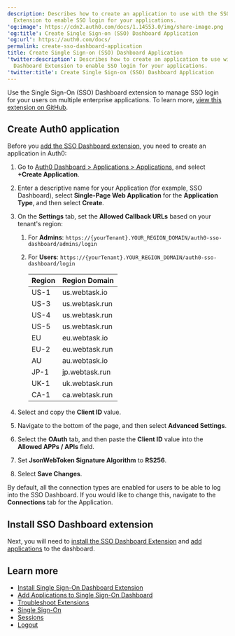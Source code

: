```yaml
---
description: Describes how to create an application to use with the SSO Dashboard
  Extension to enable SSO login for your applications.
'og:image': https://cdn2.auth0.com/docs/1.14553.0/img/share-image.png
'og:title': Create Single Sign-on (SSO) Dashboard Application
'og:url': https://auth0.com/docs/
permalink: create-sso-dashboard-application
title: Create Single Sign-on (SSO) Dashboard Application
'twitter:description': Describes how to create an application to use with the SSO
  Dashboard Extension to enable SSO login for your applications.
'twitter:title': Create Single Sign-on (SSO) Dashboard Application
---
```

Use the <Tooltip tip="Single Sign-On (SSO): Service that, after a user logs into one applicaton, automatically logs that user in to other applications." cta="View Glossary" href="/glossary?term=Single+Sign-On">Single Sign-On</Tooltip> (SSO) Dashboard extension to manage SSO login for your users on multiple enterprise applications. To learn more, [view this extension on GitHub](https://github.com/auth0-extensions/auth0-sso-dashboard-extension).

## Create Auth0 application

Before you [add the SSO Dashboard extension](/customize/extensions/single-sign-on-dashboard-extension/install-sso-dashboard-extension), you need to create an application in Auth0:

1. Go to [Auth0 Dashboard > Applications > Applications](https://manage.auth0.com/#/applications), and select **+Create Application**.
2. Enter a descriptive name for your Application (for example, SSO Dashboard), select **Single-Page Web Application** for the **Application Type**, and then select **Create**.
3. On the **Settings** tab, set the **Allowed Callback URLs** based on your tenant's region:

   1. For **Admins**: `https://{yourTenant}.YOUR_REGION_DOMAIN/auth0-sso-dashboard/admins/login`
   2. For **Users**: `https://{yourTenant}.YOUR_REGION_DOMAIN/auth0-sso-dashboard/login`

      <table class="table"><thead>
      <tr>
      <th><strong>Region</strong></th>
      <th><strong>Region Domain</strong></th>
      </tr>
      </thead>
      <tbody>
      <tr>
      <td>US-1</td>
      <td>us.webtask.io</td>
      </tr>
      <tr>
      <td>US-3</td>
      <td>us.webtask.run</td>
      </tr>
      <tr>
      <td>US-4</td>
      <td>us.webtask.run</td>
      </tr>
      <tr>
      <td>US-5</td>
      <td>us.webtask.run</td>
      </tr>
      <tr>
      <td>EU</td>
      <td>eu.webtask.io</td>
      </tr>
      <tr>
      <td>EU-2</td>
      <td>eu.webtask.run</td>
      </tr>
      <tr>
      <td>AU</td>
      <td>au.webtask.io</td>
      </tr>
      <tr>
      <td>JP-1</td>
      <td>jp.webtask.run</td>
      </tr>
      <tr>
      <td>UK-1</td>
      <td>uk.webtask.run</td>
      </tr>
      <tr>
      <td>CA-1</td>
      <td>ca.webtask.run</td>
      </tr>
      </tbody>
      </table>
4. Select and copy the **Client ID** value.
5. Navigate to the bottom of the page, and then select **Advanced Settings**.
6. Select the **OAuth** tab, and then paste the **Client ID** value into the **Allowed APPs / APIs** field.
7. Set **JsonWebToken Signature Algorithm** to **RS256**.
8. Select **Save Changes**.

By default, all the connection types are enabled for users to be able to log into the SSO Dashboard. If you would like to change this, navigate to the **Connections** tab for the Application.

## Install SSO Dashboard extension

Next, you will need to [install the SSO Dashboard Extension](/customize/extensions/single-sign-on-dashboard-extension/install-sso-dashboard-extension) and [add applications](/customize/extensions/single-sign-on-dashboard-extension/add-applications-to-the-sso-dashboard) to the dashboard.

## Learn more

* [Install Single Sign-On Dashboard Extension](/customize/extensions/single-sign-on-dashboard-extension/install-sso-dashboard-extension)
* [Add Applications to Single Sign-On Dashboard](/customize/extensions/single-sign-on-dashboard-extension/add-applications-to-the-sso-dashboard)
* [Troubleshoot Extensions](/troubleshoot/integration-extensibility-issues/troubleshoot-extensions)
* [Single Sign-On](/authenticate/single-sign-on)
* [Sessions](/manage-users/sessions)
* [Logout](/authenticate/login/logout)